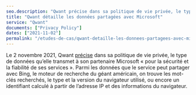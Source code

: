 ```yaml
---
seo.description: "Qwant précise dans sa politique de vie privée, le type de données qu’elle transmet à son partenaire Microsoft..."
title: "Qwant détaille les données partagées avec Microsoft"
service: "Qwant"
documents: ["Privacy Policy"]
dates: ["2021-11-02"]
permalink: "/etudes-de-cas/qwant-detaille-les-donnees-partagees-avec-microsoft"
---
```


Le 2 novembre 2021, Qwant <a target="_blank" rel="noopener" href="https://github.com/OpenTermsArchive/contrib-versions/commit/549e959ef7671a194b9bedba8d12c8031c39b922">précise</a> dans sa politique de vie privée, le type de données qu’elle transmet à son partenaire Microsoft « pour la sécurité et la fiabilité de ses services ». Parmi les données que le service peut partager avec Bing, le moteur de recherche du géant américain, on trouve les mot-clés recherchés, le type et la version du navigateur utilisé, ou encore un identifiant calculé à partir de l’adresse IP et des informations du navigateur.
